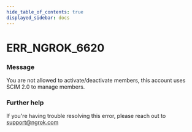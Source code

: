 ```yaml
---
hide_table_of_contents: true
displayed_sidebar: docs
---
```



# ERR_NGROK_6620

### Message

You are not allowed to activate/deactivate members, this account uses SCIM 2.0 to manage members.

### Further help

If you're having trouble resolving this error, please reach out to [support@ngrok.com](mailto:support@ngrok.com?subject=Help%20with%20ERR_NGROK_6620)

<ErrorDetails error="err_ngrok_6620" />
